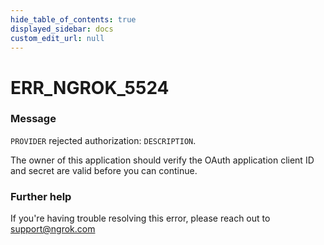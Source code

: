 ```yaml
---
hide_table_of_contents: true
displayed_sidebar: docs
custom_edit_url: null
---
```



# ERR_NGROK_5524

### Message

`PROVIDER` rejected authorization: `DESCRIPTION`.

The owner of this application should verify the OAuth application client ID and secret are valid before you can continue.

### Further help

If you're having trouble resolving this error, please reach out to [support@ngrok.com](mailto:support@ngrok.com?subject=Help%20with%20ERR_NGROK_5524)

<ErrorDetails error="err_ngrok_5524" />
